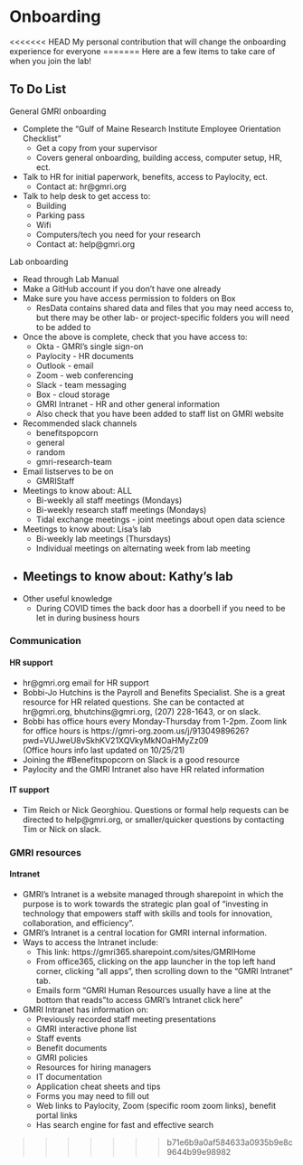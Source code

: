 # Onboarding 

<<<<<<< HEAD
My personal contribution that will change the onboarding experience for everyone
=======
Here are a few items to take care of when you join the lab!

## To Do List

General GMRI onboarding

- Complete the "Gulf of Maine Research Institute Employee Orientation Checklist" 
  - Get a copy from your supervisor
  - Covers general onboarding, building access, computer setup, HR, ect.
- Talk to HR for initial paperwork, benefits, access to Paylocity, ect.
  - Contact at: hr@gmri.org 
- Talk to help desk to get access to:
  -  Building 
  -  Parking pass
  -  Wifi
  -  Computers/tech you need for your research
  -  Contact at: help@gmri.org
  
Lab onboarding

- Read through Lab Manual
- Make a GitHub account if you don't have one already
- Make sure you have access permission to folders on Box 
  -  ResData contains shared data and files that you may need access to, but there may be other lab- or project-specific folders you will need to be added to
- Once the above is complete, check that you have access to:
  - Okta - GMRI's single sign-on
  - Paylocity - HR documents
  - Outlook - email
  - Zoom - web conferencing
  - Slack - team messaging
  - Box - cloud storage
  - GMRI Intranet - HR and other general information
  - Also check that you have been added to staff list on GMRI website
- Recommended slack channels
  - benefitspopcorn
  - general
  - random
  - gmri-research-team
- Email listserves to be on
  - GMRIStaff
- Meetings to know about: ALL
  - Bi-weekly all staff meetings (Mondays)
  - Bi-weekly research staff meetings (Mondays)
  - Tidal exchange meetings - joint meetings about open data science
- Meetings to know about: Lisa's lab
  - Bi-weekly lab meetings (Thursdays)
  - Individual meetings on alternating week from lab meeting
- Meetings to know about: Kathy's lab
  - 
- Other useful knowledge
  - During COVID times the back door has a doorbell if you need to be let in during business hours




### Communication

#### HR support
  
- hr@gmri.org email for HR support
- Bobbi-Jo Hutchins is the Payroll and Benefits Specialist. She is a great resource for HR related questions. She can be contacted at hr@gmri.org, bhutchins@gmri.org, (207) 228-1643, or on slack.
- Bobbi has office hours every Monday-Thursday from 1-2pm. Zoom link for office hours is https://gmri-org.zoom.us/j/91304989626?pwd=VUJweU8vSkhKV21XQVkyMkNOaHMyZz09            
(Office hours info last updated on 10/25/21)
- Joining the #Benefitspopcorn on Slack is a good resource
- Paylocity and the GMRI Intranet also have HR related information

####  IT support
  
- Tim Reich or Nick Georghiou. Questions or formal help requests can be directed to help@gmri.org, or smaller/quicker questions by contacting Tim or Nick on slack.

### GMRI resources

#### Intranet

- GMRI’s Intranet is a website managed through sharepoint in which the purpose is to work towards the strategic plan goal of “investing in technology that empowers staff with skills and tools for innovation, collaboration, and efficiency”.
- GMRI’s Intranet is a central location for GMRI internal information.
- Ways to access the Intranet include:
  - This link: https://gmri365.sharepoint.com/sites/GMRIHome
  - From office365, clicking on the app launcher in the top left hand corner, clicking “all apps”, then scrolling down to the “GMRI Intranet” tab.
  - Emails form "GMRI Human Resources usually have a line at the bottom that reads "to access GMRI's Intranet click here"
- GMRI Intranet has information on:
  - Previously recorded staff meeting presentations
  - GMRI interactive phone list
  - Staff events
  - Benefit documents
  - GMRI policies
  - Resources for hiring managers
  - IT documentation
  - Application cheat sheets and tips
  - Forms you may need to fill out
  - Web links to Paylocity, Zoom (specific room zoom links), benefit portal links
  - Has search engine for fast and effective search

>>>>>>> b71e6b9a0af584633a0935b9e8c9644b99e98982
